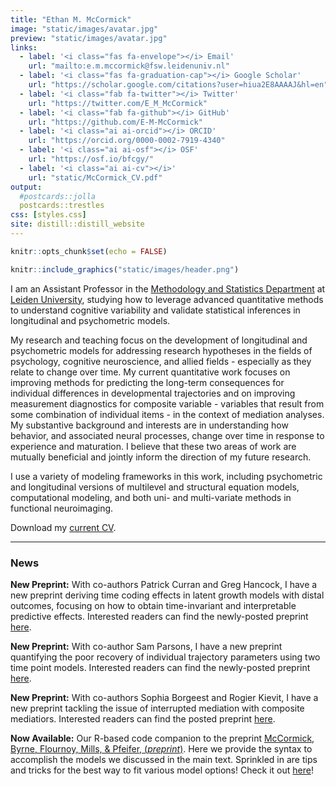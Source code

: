 ```yaml
---
title: "Ethan M. McCormick"
image: "static/images/avatar.jpg"
preview: "static/images/avatar.jpg"
links:
  - label: '<i class="fas fa-envelope"></i> Email'
    url: "mailto:e.m.mccormick@fsw.leidenuniv.nl"
  - label: '<i class="fas fa-graduation-cap"></i> Google Scholar'
    url: "https://scholar.google.com/citations?user=hiua2E8AAAAJ&hl=en"
  - label: '<i class="fab fa-twitter"></i> Twitter'
    url: "https://twitter.com/E_M_McCormick"
  - label: '<i class="fab fa-github"></i> GitHub'
    url: "https://github.com/E-M-McCormick"
  - label: '<i class="ai ai-orcid"></i> ORCID'
    url: "https://orcid.org/0000-0002-7919-4340"
  - label: '<i class="ai ai-osf"></i> OSF'
    url: "https://osf.io/bfcgy/"
  - label: '<i class="ai ai-cv"></i>'
    url: "static/McCormick_CV.pdf"
output: 
  #postcards::jolla
  postcards::trestles
css: [styles.css]
site: distill::distill_website
---
```


```r
knitr::opts_chunk$set(echo = FALSE)
```


```r
knitr::include_graphics("static/images/header.png")
```

I am an Assistant Professor in the [Methodology and Statistics Department](https://www.universiteitleiden.nl/en/social-behavioural-sciences/psychology/methodology-and-statistics#:~:text=Methodology%20and%20Statistics%20focuses%20on,improvements%20are%20suggested%20and%20studied.) at [Leiden University](https://www.universiteitleiden.nl/en), studying how to leverage advanced quantitative methods to understand cognitive variability and validate statistical inferences in longitudinal and psychometric models.

My research and teaching focus on the development of longitudinal and psychometric models for addressing research hypotheses in the fields of psychology, cognitive neuroscience, and allied fields - especially as they relate to change over time. My current quantitative work focuses on improving methods for predicting the long-term consequences for individual differences in developmental trajectories and on improving measurement diagnostics for composite variable - variables that result from some combination of individual items - in the context of mediation analyses. My substantive background and interests are in understanding how behavior, and associated neural processes, change over time in response to experience and maturation. I believe that these two areas of work are mutually beneficial and jointly inform the direction of my future research.

I use a variety of modeling frameworks in this work, including psychometric and longitudinal versions of multilevel and structural equation models, computational modeling, and both uni- and multi-variate methods in functional neuroimaging.

Download my [<i class="fas fa-file-download"></i> current CV](static/McCormick_CV.pdf).

----------------------------------------------------------------------------------
### News
**New Preprint:** With co-authors Patrick Curran and Greg Hancock, I have a new preprint deriving time coding effects in latent growth models with distal outcomes, focusing on how to obtain time-invariant and interpretable predictive effects. Interested readers can find the newly-posted preprint [here](https://doi.org/10.31234/osf.io/fevra).

**New Preprint:** With co-author Sam Parsons, I have a new preprint quantifying the poor recovery of individual trajectory parameters using two time point models. Interested readers can find the newly-posted preprint [here](https://doi.org/10.31234/osf.io/96ph3).

**New Preprint:** With co-authors Sophia Borgeest and Rogier Kievit, I have a new preprint tackling the issue of interrupted mediation with composite mediatiors. Interested readers can find the posted preprint [here](https://doi.org/10.31234/osf.io/48xj5).

**Now Available:** Our R-based code companion to the preprint [McCormick, Byrne, Flournoy, Mills, & Pfeifer, (*preprint*)](https://doi.org/10.31234/osf.io/ga4qz). Here we provide the syntax to accomplish the models we discussed in the main text. Sprinkled in are tips and tricks for the best way to fit various model options! Check it out [here](static/longitudinal-primer/index.html)!
